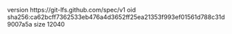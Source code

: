 version https://git-lfs.github.com/spec/v1
oid sha256:ca62bcff7362533eb476a4d3652ff25ea21353f993ef01561d788c31d9007a5a
size 12040
